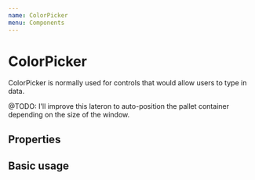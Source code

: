 ```yaml
---
name: ColorPicker
menu: Components
---
```



# ColorPicker

ColorPicker is normally used for controls that would allow users to type in data.

@TODO: I'll improve this lateron to auto-position the pallet container depending on the size of the window.

## Properties

<Props of={ColorPicker} />

## Basic usage

<Playground>
  <ColorPicker />
</Playground>
